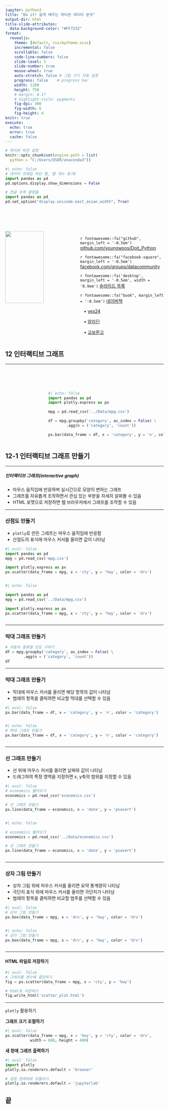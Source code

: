 ```yaml
---
jupyter: python3
title: "Do it! 쉽게 배우는 파이썬 데이터 분석"
output-dir: html
title-slide-attributes:
  data-background-color: "#FF7232"
format:
  revealjs:
    theme: [default, css/mytheme.scss]
    incremental: false
    scrollable: false
    code-line-numbers: false
    slide-level: 3
    slide-number: true
    mouse-wheel: true
    auto-stretch: false # 그림 크기 자동 설정
    progress: false    # progress bar
    width: 1200
    height: 750
    # margin: 0.17
    # highlight-style: pygments
    fig-dpi: 300
    fig-width: 6
    fig-height: 4
knitr: true
execute:
  echo: true
  error: true
  cache: false
---
```



```r
# 파이썬 버전 설정
knitr::opts_chunk$set(engine.path = list(
  python = "C:/Users/USER/anaconda3"))
```


```python
#| echo: false
# 데이터 프레임 하단 행, 열 개수 표기X
import pandas as pd
pd.options.display.show_dimensions = False

# 한글 우측 줄맞춤
import pandas as pd
pd.set_option("display.unicode.east_asian_width", True)

```


### {data-menu-title="Info"}




<!-- fa 아이콘 출력 설정 -->
<!-- [{{< fa rocket size=sm >}}]} -->

:::: {.columns}

::: {.column width="45%"}

<br>
<br>

![](img/cover.png){fig-align="center" width="75%"}

:::

<!-- width: 55% -->

::: {.column width="55%"}

<br>
<br>
<br>

`r fontawesome::fa("github", margin_left = '-0.5em')` [github.com/youngwoos/Doit_Python](https://github.com/youngwoos/Doit_Python)

`r fontawesome::fa("facebook-square", margin_left = '-0.5em')` [facebook.com/groups/datacommunity](https://facebook.com/groups/datacommunity)

`r fontawesome::fa('desktop', margin_left = '-0.5em', width = '0.9em')` [ 슬라이드 목록](https://github.com/youngwoos/Doit_Python/blob/main/docs/README.md)

`r fontawesome::fa("book", margin_left = '-0.5em')` [네이버책](https://search.shopping.naver.com/book/catalog/32474211621)

<br-back-20>

&nbsp;&nbsp; ▪ [yes24](http://www.yes24.com/Product/Goods/108947478)

&nbsp;&nbsp; ▪ [알라딘](https://www.aladin.co.kr/shop/wproduct.aspx?ISBN=K162837601)

&nbsp;&nbsp; ▪ [교보문고](http://www.kyobobook.co.kr/product/detailViewKor.laf?ejkGb=KOR&mallGb=KOR&barcode=9791163033493)

:::

::::


::: {background-color="#FF7232" transition="fade"}

## 12 인터랙티브 그래프 {background-color="#FF7232" transition="fade"}

 
:::


---

### {data-menu-title="To do"}



:::: {.columns}


::: {.column width="10%"}

:::


::: {.column width="60%"}

<br>
<br>

```python
#| echo: false
import pandas as pd
import plotly.express as px

mpg = pd.read_csv('../Data/mpg.csv')

df = mpg.groupby('category', as_index = False) \
        .agg(n = ('category', 'count'))

px.bar(data_frame = df, x = 'category', y = 'n', color = 'category')
```

:::

::::


## 12-1 인터랙티브 그래프 만들기 {background-color="#FFCE32" transition="fade"}

---

##### 인터랙티브 그래프(interactive graph)

- 마우스 움직임에 반응하며 실시간으로 모양이 변하는 그래프
- 그래프를 자유롭게 조작하면서 관심 있는 부분을 자세히 살펴볼 수 있음
-  HTML 포맷으로 저장하면 웹 브라우저에서 그래프를 조작할 수 있음

---


### 산점도 만들기

- `plotly`로 만든 그래프는 마우스 움직임에 반응함
- 산점도의 표식에 마우스 커서를 올리면 값이 나타남

<br-back-10>

```python
#| eval: false
import pandas as pd
mpg = pd.read_csv('mpg.csv')

import plotly.express as px
px.scatter(data_frame = mpg, x = 'cty', y = 'hwy', color = 'drv')
```


:::: {.columns}

::: {.column width="60%"}

<br-back-50>


```python
#| echo: false

import pandas as pd
mpg = pd.read_csv('../Data/mpg.csv')

import plotly.express as px
px.scatter(data_frame = mpg, x = 'cty', y = 'hwy', color = 'drv')
```

:::

::::

---

### 막대 그래프 만들기

```python
# 자동차 종류별 빈도 구하기
df = mpg.groupby('category', as_index = False) \
        .agg(n = ('category', 'count'))
df
```

---

### 막대 그래프 만들기

- 막대에 마우스 커서를 올리면 해당 항목의 값이 나타남
- 범례의 항목을 클릭하면 비교할 막대를 선택할 수 있음

```python
#| eval: false
px.bar(data_frame = df, x = 'category', y = 'n', color = 'category')

```

:::: {.columns}

::: {.column width="60%"}

<br-back-50>


```python
#| echo: false
# 막대 그래프 만들기
px.bar(data_frame = df, x = 'category', y = 'n', color = 'category')

```

:::

::::


---

### 선 그래프 만들기

- 선 위에 마우스 커서를 올리면 날짜와 값이 나타남
- 드래그하여 특정 영역을 지정하면 x, y축의 범위를 지정할 수 있음

<br-back-10>

```python
#| eval: false
# economics 불러오기
economics = pd.read_csv('economics.csv')

# 선 그래프 만들기
px.line(data_frame = economics, x = 'date', y = 'psavert')

```

:::: {.columns}

::: {.column width="60%"}

<br-back-50>


```python
#| echo: false

# economics 불러오기
economics = pd.read_csv('../Data/economics.csv')

# 선 그래프 만들기
px.line(data_frame = economics, x = 'date', y = 'psavert')

```

:::

::::


---

### 상자 그림 만들기

- 상자 그림 위에 마우스 커서를 올리면 요약 통계량이 나타남
- 극단치 표식 위에 마우스 커서를 올리면 극단치가 나타남
- 범례의 항목을 클릭하면 비교할 범주를 선택할 수 있음

```python
#| eval: false
# 상자 그림 만들기
px.box(data_frame = mpg, x = 'drv', y = 'hwy', color = 'drv')

```

:::: {.columns}

::: {.column width="60%"}

<br-back-50>

```python
#| echo: false
# 상자 그림 만들기
px.box(data_frame = mpg, x = 'drv', y = 'hwy', color = 'drv')

```

:::

::::

---

#### HTML 파일로 저장하기

```python
#| eval: false
# 그래프를 변수에 할당하기
fig = px.scatter(data_frame = mpg, x = 'cty', y = 'hwy')

# html로 저장하기
fig.write_html('scatter_plot.html')
```

---


::: {.box}

<span style="color:#FF7333"><i class="fa-solid fa-rocket fa-sm fa-beat"></i></span> [`plotly` 활용하기]{.info}


**그래프 크기 조절하기**

```python
#| eval: false
px.scatter(data_frame = mpg, x = 'hwy', y = 'cty', color = 'drv',
           width = 600, height = 400)
```

**새 창에 그래프 출력하기**

```python
#| eval: false
import plotly
plotly.io.renderers.default = 'browser'

# 설정 원래대로 되돌리기
plotly.io.renderers.default = 'jupyterlab'
```

:::


::: {background-color="#FF7232" transition="fade"}
## 끝
:::
